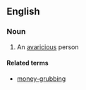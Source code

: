 ==English==

===Noun===
{{en-noun}}

# An [[avaricious]] person

====Related terms====
*[[money-grubbing]]